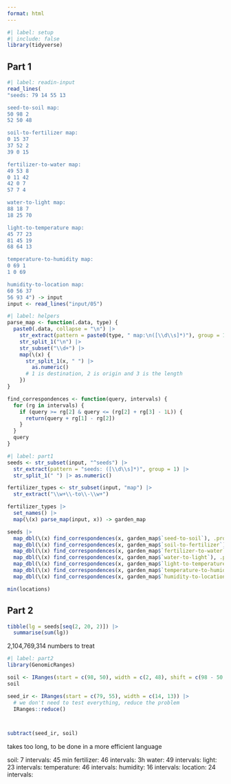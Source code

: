 ```yaml
---
format: html
---
```


```r
#| label: setup
#| include: false
library(tidyverse)
```

## Part 1

```r
#| label: readin-input
read_lines(
"seeds: 79 14 55 13

seed-to-soil map:
50 98 2
52 50 48

soil-to-fertilizer map:
0 15 37
37 52 2
39 0 15

fertilizer-to-water map:
49 53 8
0 11 42
42 0 7
57 7 4

water-to-light map:
88 18 7
18 25 70

light-to-temperature map:
45 77 23
81 45 19
68 64 13

temperature-to-humidity map:
0 69 1
1 0 69

humidity-to-location map:
60 56 37
56 93 4") -> input
input <- read_lines("input/05")
```

```r
#| label: helpers
parse_map <- function(.data, type) {
  paste0(.data, collapse = "\n") |> 
    str_extract(pattern = paste0(type, " map:\n([\\d\\s]*)"), group = 1) |> 
    str_split_1("\n") |> 
    str_subset("\\d+") |> 
    map(\(x) {
      str_split_1(x, " ") |> 
        as.numeric()
      # 1 is destination, 2 is origin and 3 is the length
    })
}

find_correspondences <- function(query, intervals) {
  for (rg in intervals) {
    if (query >= rg[2] & query <= (rg[2] + rg[3] - 1L)) {
      return(query + rg[1] - rg[2])
    }
  }
  query
}
```

```r
#| label: part1
seeds <- str_subset(input, "^seeds") |> 
  str_extract(pattern = "seeds: ([\\d\\s]*)", group = 1) |> 
  str_split_1(" ") |> as.numeric()

fertilizer_types <- str_subset(input, "map") |> 
  str_extract("\\w+\\-to\\-\\w+")

fertilizer_types |> 
  set_names() |> 
  map(\(x) parse_map(input, x)) -> garden_map

seeds |> 
  map_dbl(\(x) find_correspondences(x, garden_map$`seed-to-soil`), .progress = "soil") |> 
  map_dbl(\(x) find_correspondences(x, garden_map$`soil-to-fertilizer`), .progress = "fertilizer") |> 
  map_dbl(\(x) find_correspondences(x, garden_map$`fertilizer-to-water`), .progress = "water") |> 
  map_dbl(\(x) find_correspondences(x, garden_map$`water-to-light`), .progress = "light") |> 
  map_dbl(\(x) find_correspondences(x, garden_map$`light-to-temperature`), .progress = "temperature") |> 
  map_dbl(\(x) find_correspondences(x, garden_map$`temperature-to-humidity`), .progress = "humidity") |> 
  map_dbl(\(x) find_correspondences(x, garden_map$`humidity-to-location`), .progress = "location") -> locations

min(locations)
```

## Part 2

```r
tibble(lg = seeds[seq(2, 20, 2)]) |> 
  summarise(sum(lg))
```

2,104,769,314 numbers to treat


```r
#| label: part2
library(GenomicRanges)

soil <- IRanges(start = c(98, 50), width = c(2, 48), shift = c(98 - 50, 50 - 52))
soil

seed_ir <- IRanges(start = c(79, 55), width = c(14, 13)) |> 
  # we don't need to test everything, reduce the problem
  IRanges::reduce()



subtract(seed_ir, soil)


```

takes too long, to be done in a more efficient language

soil: 7 intervals: 45 min
fertilizer: 46 intervals: 3h
water: 49 intervals: 
light: 23 intervals: 
temperature: 46 intervals: 
humidity: 16 intervals: 
location: 24 intervals: 

